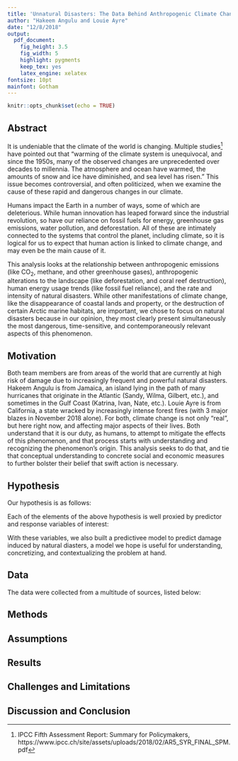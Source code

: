 ```yaml
---
title: 'Unnatural Disasters: The Data Behind Anthropogenic Climate Change'
author: "Hakeem Angulu and Louie Ayre"
date: "12/8/2018"
output: 
  pdf_document:
    fig_height: 3.5
    fig_width: 5
    highlight: pygments
    keep_tex: yes
    latex_engine: xelatex
fontsize: 10pt
mainfont: Gotham
---
```


```r
knitr::opts_chunk$set(echo = TRUE)
```

## Abstract

It is undeniable that the climate of the world is changing. Multiple studies^[IPCC Fifth Assessment Report: Summary for Policymakers, https://www.ipcc.ch/site/assets/uploads/2018/02/AR5_SYR_FINAL_SPM.pdf] have pointed out that "warming of the climate system is unequivocal, and since the 1950s, many of the observed changes are unprecedented  over decades to millennia. The atmosphere and ocean have warmed, the amounts of snow and ice have diminished, and sea level has risen." This issue becomes controversial, and often politicized, when we examine the cause of these rapid and dangerous changes in our climate.

Humans impact the Earth in a number of ways, some of which are deleterious. While human innovation has leaped forward since the industrial revolution, so have our reliance on fossil fuels for energy, greenhouse gas emissions, water pollution, and deforestation. All of these are intimately connected to the systems that control the planet, including climate, so it is logical for us to expect that human action is linked to climate change, and may even be the main cause of it.

This analysis looks at the relationship between anthropogenic emissions (like CO$_2$, methane, and other greenhouse gases), anthropogenic alterations to the landscape (like deforestation, and coral reef destruction), human energy usage trends (like fossil fuel reliance), and the rate and intensity of natural disasters. While other manifestations of climate change, like the disappearance of coastal lands and property, or the destruction of certain Arctic marine habitats, are important, we chose to focus on natural disasters because in our opinion, they most clearly present simultaneously the most dangerous, time-sensitive, and contemporaneously relevant aspects of this phenomenon.

## Motivation

Both team members are from areas of the world that are currently at high risk of damage due to increasingly frequent and powerful natural disasters. Hakeem Angulu is from Jamaica, an island lying in the path of many hurricanes that originate in the Atlantic (Sandy, Wilma, Gilbert, etc.), and sometimes in the Gulf Coast (Katrina, Ivan, Nate, etc.). Louie Ayre is from California, a state wracked by increasingly intense forest fires (with 3 major blazes in November 2018 alone). For both, climate change is not only "real", but here right now, and affecting major aspects of their lives. Both understand that it is our duty, as humans, to attempt to mitigate the effects of this phenomenon, and that process starts with understanding and recognizing the phenomenon's origin. This analysis seeks to do that, and tie that conceptual understanding to concrete social and economic measures to further bolster their belief that swift action is necessary.

\newpage

## Hypothesis

Our hypothesis is as follows:

\textit{There is an association between anthropogenic emissions, landscape alterations, and resource usage trends and the rate and intensity of natural disasters}

Each of the elements of the above hypothesis is well proxied by predictor and response variables of interest:

\underline{Predictors:}

\begin{itemize}
  \item Anthropogenic emissions:
  \begin{itemize}
    \item CO$_2$ atmospheric levels
    \item Methane atmospheric levels
  \end{itemize}
  \item Anthropogenic landscape alterations:
  \begin{itemize}
    \item Deforestation levels
    \item Coral reef destruction levels
  \end{itemize}
  \item Human resource usage trends:
  \begin{itemize}
    \item Deforestation levels
    \item Coral reef destruction levels
  \end{itemize}
\end{itemize}

\underline{Response:}

\begin{itemize}
  \item The rate and intensity of natural disasters:
  \begin{itemize}
    \item The number of hurricanes making landfall in the United States per year
    \item The average wind speed of a hurricane making landfall in the United States
    \item The amount of land affected by fires in California per year
    \item The numbers of people displaced, injured, and killed due to natural disasters
    \item The amount of flooding in the United States per year
    \item The amount of money spent on repairing post-natural disaster property damage
  \end{itemize}
\end{itemize}

With these variables, we also built a predictivee model to predict damage induced by natural diasters, a model we hope is useful for understanding, concretizing, and contextualizing the problem at hand.

## Data

The data were collected from a multitude of sources, listed below:

\begin{itemize}
  \item National Centers for Environmental Information: National Oceanic and Atmospheric Administration's Storm Events Database\footnote{NOAA, https://www.ncdc.noaa.gov/stormevents/ftp.jsp}.
  
  This database includes information about storms (heavy rain, heavy snowfall, hurricane (typhoon), tropical storm, etc.) in every state in the United States from 1950 to 2018. It includes direct and indirect fatalities, estimated property damage, and estimated crop damage for each storm.
\end{itemize}

## Methods

## Assumptions

## Results

## Challenges and Limitations

## Discussion and Conclusion

